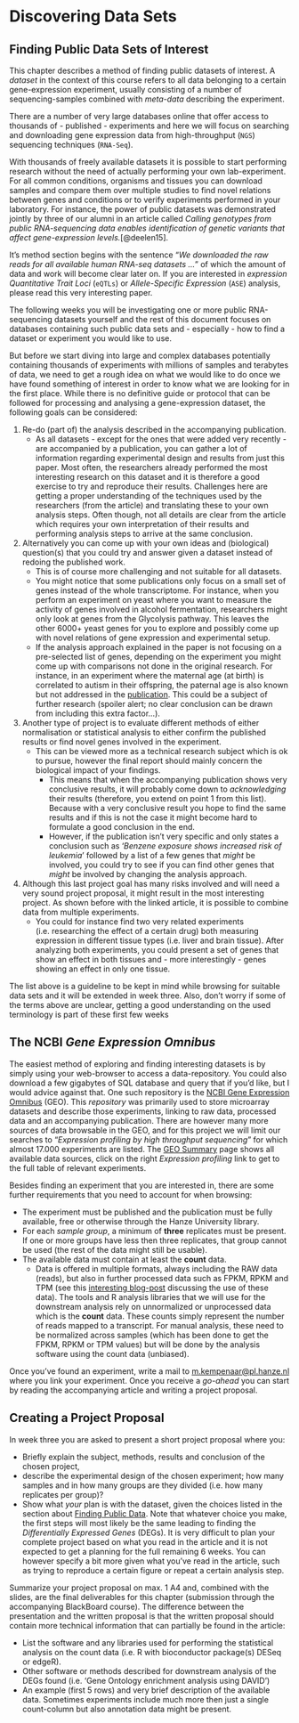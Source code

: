 # Discovering Data Sets {#chapter-2}

## Finding Public Data Sets of Interest {#finding-public-data}

This chapter describes a method of finding public datasets of interest. A *dataset* in the context of this course refers to all data belonging to a certain gene-expression experiment, usually consisting of a number of sequencing-samples combined with *meta-data* describing the experiment. 

There are a number of very large databases online that offer access to thousands of - published - experiments and here we will focus on searching and downloading gene expression data from high-throughput (`NGS`) sequencing techniques (`RNA-Seq`).

With thousands of freely available datasets it is possible to start performing research without the need of actually performing your own lab-experiment. For all common conditions, organisms and tissues you can download samples and compare them over multiple studies to find novel relations between genes and conditions or to verify experiments performed in your laboratory. For instance, the power of public datasets was demonstrated jointly by three of our alumni in an article called *Calling genotypes from public RNA-sequencing data enables identification of genetic variants that affect gene-expression levels.*[@deelen15].

It's method section begins with the sentence "*We downloaded the raw reads for all available human RNA-seq datasets ...*" of which the amount of data and work will become clear later on. If you are interested in *expression Quantitative Trait Loci* (`eQTLs`) or *Allele-Specific Expression* (`ASE`) analysis, please read this very interesting paper.

The following weeks you will be investigating one or more public RNA-sequencing datasets yourself and the rest of this document focuses on databases containing such public data sets and - especially - how to find a dataset or experiment you would like to use.

But before we start diving into large and complex databases potentially containing thousands of experiments with millions of samples and terabytes of data, we need to get a rough idea on what we would like to do once we have found something of interest in order to know what we are looking for in the first place. While there is no definitive guide or protocol that can be followed for processing and analysing a gene-expression dataset, the following goals can be considered:

1. Re-do (part of) the analysis described in the accompanying publication.
    + As all datasets -  except for the ones that were added very recently - are accompanied by a publication, you can gather a lot of information regarding experimental design and results from just this paper. Most often, the researchers already performed the most interesting research on this dataset and it is therefore a good exercise to try and reproduce their results. Challenges here are getting a proper understanding of the techniques used by the researchers (from the article) and translating these to your own analysis steps. Often though, not all details are clear from the article which requires your own interpretation of their results and performing analysis steps to arrive at the same conclusion.
2. Alternatively you can come up with your own ideas and (biological) question(s) that you could try and answer given a dataset instead of redoing the published work.
    + This is of course more challenging and not suitable for all datasets.
    + You might notice that some publications only focus on a small set of genes instead of the whole transcriptome. For instance, when you perform an experiment on yeast where you want to measure the activity of genes involved in alcohol fermentation, researchers might only look at genes from the Glycolysis pathway. This leaves the other 6000+ yeast genes for you to explore and possibly come up with novel relations of gene expression and experimental setup.
    + If the analysis approach explained in the paper is not focusing on a pre-selected list of genes, depending on the experiment you might come up with comparisons not done in the original research. For instance, in an experiment where the maternal age (at birth) is correlated to autism in their offspring, the paternal age is also known but not addressed in the [publication](http://www.ncbi.nlm.nih.gov/geo/query/acc.cgi?acc=GSE25507). This could be a subject of further research (spoiler alert; no clear conclusion can be drawn from including this extra factor...).
3. Another type of project is to evaluate different methods of either normalisation or statistical analysis to either confirm the published results or find novel genes involved in the experiment.
    + This can be viewed more as a technical research subject which is ok to pursue, however the final report should mainly concern the biological impact of your findings.
        - This means that when the accompanying publication shows very conclusive results, it will probably come down to *acknowledging* their results (therefore, you extend on point 1 from this list). Because with a very conclusive result you hope to find the same results and if this is not the case it might become hard to formulate a good conclusion in the end.
        - However, if the publication isn't very specific and only states a conclusion such as '*Benzene exposure shows increased risk of leukemia*' followed by a list of a few genes that *might* be involved, you could try to see if you can find other genes that *might* be involved by changing the analysis approach.
4. Although this last project goal has many risks involved and will need a very sound project proposal, it might result in the most interesting project. As shown before with the linked article, it is possible to combine data from multiple experiments.
    + You could for instance find two very related experiments (i.e. researching the effect of a certain drug) both measuring expression in different tissue types (i.e. liver and brain tissue). After analyzing both experiments, you could present a set of genes that show an effect in both tissues and - more interestingly - genes showing an effect in only one tissue.

The list above is a guideline to be kept in mind while browsing for suitable data sets and it will be extended in week three. Also, don't worry if some of the terms above are unclear, getting a good understanding on the used terminology is part of these first few weeks

## The NCBI *Gene Expression Omnibus* {#ncbi-geo}

The easiest method of exploring and finding interesting datasets is by simply using your web-browser to access a data-repository. You could also download a few gigabytes of SQL database and query that if you'd like, but I would advice against that. One such repository is the [NCBI Gene Expression Omnibus](https://www.ncbi.nlm.nih.gov/geo/) (GEO). This *repository* was primarily used to store microarray datasets and describe those experiments, linking to raw data, processed data and an accompanying publication. There are however many more sources of data browsable in the GEO, and for this project we will limit our searches to "*Expression profiling by high throughput sequencing*" for which almost 17.000 experiments are listed. The [GEO Summary](https://www.ncbi.nlm.nih.gov/geo/summary) page shows all available data sources, click on the right *Expression profiling* link to get to the full table of relevant experiments.

Besides finding an experiment that you are interested in, there are some further requirements that you need to account for when browsing:

* The experiment must be published and the publication must be fully available, free or otherwise through the Hanze University library.
* For each *sample group*, a minimum of **three** replicates must be present. If one or more groups have less then three replicates, that group cannot be used (the rest of the data might still be usable).
* The available data must contain at least the **count** data.
  + Data is offered in multiple formats, always including the RAW data (reads), but also in further processed data such as FPKM, RPKM and TPM (see this [interesting blog-post](https://haroldpimentel.wordpress.com/2014/05/08/what-the-fpkm-a-review-rna-seq-expression-units/) discussing the use of these data). The tools and R analysis libraries that we will use for the downstream analysis rely on unnormalized or unprocessed data which is the **count** data. These counts simply represent the number of reads mapped to a transcript. For manual analysis, these need to be normalized across samples (which has been done to get the FPKM, RPKM or TPM values) but will be done by the analysis software using the count data (unbiased).

Once you've found an experiment, write a mail to [m.kempenaar@pl.hanze.nl](mailto:m.kempenaar@pl.hanze.nl) where you link your experiment. Once you receive a *go-ahead* you can start by reading the accompanying article and writing a project proposal.

## Creating a Project Proposal {#project-proposal_ch2}

In week three you are asked to present a short project proposal where you:

* Briefly explain the subject, methods, results and conclusion of the chosen project,
* describe the experimental design of the chosen experiment; how many samples and in how many groups are they divided (i.e. how many replicates per group)?
* Show what *your* plan is with the dataset, given the choices listed in the section about [Finding Public Data](#finding-public-data). Note that whatever choice you make, the first steps will most likely be the same leading to finding the *Differentially Expressed Genes* (DEGs). It is very difficult to plan your complete project based on what you read in the article and it is not expected to get a planning for the full remaining 6 weeks. You can however specify a bit more given what you've read in the article, such as trying to reproduce a certain figure or repeat a certain analysis step.

Summarize your project proposal on max. 1 A4 and, combined with the slides, are the final deliverables for this chapter (submission through the accompanying BlackBoard course). The difference between the presentation and the written proposal is that the written proposal should contain more technical information that can partially be found in the article:

* List the software and any libraries used for performing the statistical analysis on the count data (i.e. R with bioconductor package(s) DESeq or edgeR).
* Other software or methods described for downstream analysis of the DEGs found (i.e. 'Gene Ontology enrichment analysis using DAVID')
* An example (first 5 rows) and very brief description of the available data. Sometimes experiments include much more then just a single count-column but also annotation data might be present.